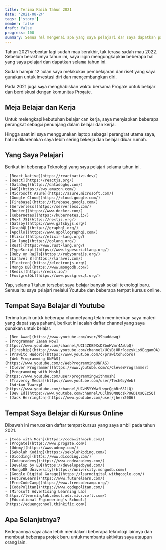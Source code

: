 ```yaml
---
title: Terima Kasih Tahun 2021
date: '2021-08-24'
tags: ['story']
member: false
draft: false
progress: 100
summary: Semua hal mengenai apa yang saya pelajari dan saya dapatkan pada tahun 2021. Banyak sekali Teknologi baru, tempat kursus dan saluran Youtube yang saya gunakan untuk belajar.
---
```


Tahun 2021 sebentar lagi sudah mau berakhir, tak terasa sudah mau 2022. Sebelum berakhirnya tahun ini, saya ingin mengungkapkan beberapa hal yang saya pelajari dan dapatkan selama tahun ini.

<TOCInline toc={props.toc} />

Sudah hampir 12 bulan saya melakukan pembelajaran dan riset yang saya gunakan untuk investasi diri dan mengembangkan diri.

Pada 2021 juga saya menghabiskan waktu bersama Progate untuk belajar dan berdiskusi dengan komunitas Progate.

<InlinePost
  href="progate"
  title="Tentang Saya 1 Tahun Bersama Progate"
  description="Kemarilah, saya ceritakan bagaimana cara saya belajar cepat hingga menjadi mahir dalam programming."
/>

## Meja Belajar dan Kerja

Untuk melengkapi kebutuhan belajar dan kerja, saya menyiapkan beberapa perangkat sebagai penunjang dalam belajar dan kerja.

Hingga saat ini saya menggunakan laptop sebagai perangkat utama saya, hal ini dikarenakan saya lebih sering bekerja dan belajar diluar rumah.

## Yang Saya Pelajari

Berikut ini beberapa Teknologi yang saya pelajari selama tahun ini.

    - [React Native](https://reactnative.dev/)
    - [React](https://reactjs.org/)
    - [DataDog](https://datadoghq.com/)
    - [AWS](https://aws.amazon.com/)
    - [Microsoft Azure](https://azure.microsoft.com/)
    - [Google Cloud](https://cloud.google.com/)
    - [Firebase](https://firebase.google.com/)
    - [Serverless](https://serverless.com/)
    - [Docker](https://www.docker.com/)
    - [Kubernetes](https://kubernetes.io/)
    - [Next JS](https://nextjs.org/)
    - [Gatsby](https://www.gatsbyjs.org/)
    - [GraphQL](https://graphql.org/)
    - [Apollo](https://www.apollographql.com/)
    - [Elixir](https://elixir-lang.org/)
    - [Go lang](https://golang.org/)
    - [Rust](https://www.rust-lang.org/)
    - [TypeScript](https://www.typescriptlang.org/)
    - [Ruby on Rails](https://rubyonrails.org/)
    - [Laravel 8](https://laravel.com/)
    - [Electron](https://electronjs.org/)
    - [Mongo DB](https://www.mongodb.com/)
    - [Redis](https://redis.io/)
    - [PostgreSQL](https://www.postgresql.org/)

Yap, selama 1 tahun tersebut saya belajar banyak sekali teknologi baru. Semua itu saya pelajari melalui Youtube dan beberapa tempat kursus online.

## Tempat Saya Belajar di Youtube

Terima kasih untuk beberapa channel yang telah memberikan saya materi yang dapat saya pahami, berikut ini adalah daftar channel yang saya gunakan untuk belajar.

    - [Ben Awad](https://www.youtube.com/user/99baddawg)
    - [Programmer Zaman Now](https://www.youtube.com/channel/UC14ZKB9XsDZbnHVmr4AmUpQ)
    - [Fireship](https://www.youtube.com/channel/UCsBjURrPoezykLs9EqgamOA)
    - [Prawito Hudoro](https://www.youtube.com/c/prawitohudoro)
    - [Web Programming UNPAS](https://www.youtube.com/c/WebProgrammingUNPAS)
    - [Clever Programmer](https://www.youtube.com/c/CleverProgrammer)
    - [Programming with Mosh](https://www.youtube.com/user/programmingwithmosh)
    - [Traversy Media](https://www.youtube.com/user/TechGuyWeb)
    - [Adrian Twarog](https://www.youtube.com/channel/UCvM5YYWwfLwpcQgbRr68JLQ)
    - [Dev Ed](https://www.youtube.com/channel/UClb90NQQcskPUGDIXsQEz5Q)
    - [Jack Herrington](https://www.youtube.com/user/jherr2006)

## Tempat Saya Belajar di Kursus Online

Dibawah ini merupakan daftar tempat kursus yang saya ambil pada tahun 2021.

    - [Code with Mosh](https://codewithmosh.com/)
    - [Progate](https://www.progate.com/)
    - [Udemy](https://www.udemy.com/)
    - [Sekolah Koding](https://sekolahkoding.com/)
    - [Dicoding](https://www.dicoding.com/)
    - [Codeacademy](https://www.codeacademy.com/)
    - [Develop by ED](https://developedbyed.com/)
    - [MongoDB University](https://university.mongodb.com/)
    - [Google Digital Garage](https://learndigital.withgoogle.com/)
    - [FutureLearn](https://www.futurelearn.com/)
    - [FreeCodeCamp](https://www.freecodecamp.org/)
    - [CodePolitan](https://www.codepolitan.com/)
    - [Mirosoft Advertising Learning Lab](https://learninglab.about.ads.microsoft.com/)
    - [Educational Engineering's Schools](https://eduengschool.thinkific.com/)

## Apa Selanjutnya?

Kedepannya saya akan lebih mendalami beberapa teknologi lainnya dan membuat beberapa projek baru untuk membantu aktivitas saya ataupun orang lain.
